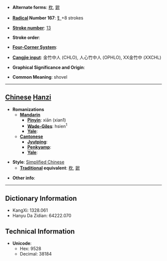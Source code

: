 * '''Alternate forms''': [[杴]], [[鍁]]

* '''[[Wiktionary:Chinese radical index| Radical]] Number 167''': [[Wiktionary:Chinese radical index 钅|钅]]+8 strokes

* '''[[Wiktionary:Chinese total strokes index|Stroke number]]''': [[Wiktionary:Chinese total strokes index 13|13]]

* '''Stroke order''': 

* '''[[Wiktionary:Chinese four corner index|Four-Corner System]]''': 

* '''[[Wiktionary:Chinese Cangjie index|Cangjie input]]''': 金竹中人 (CHLO), 人心竹中人 (OPHLO), XX金竹中 (XXCHL)

* '''Graphical Significance and Origin''': 

* '''Common Meaning''': shovel

----

== [[Chinese]] [[Hanzi]] ==

* '''Romanizations'''
** '''[[Mandarin]]'''
*** '''[[Pinyin]]''': xiān (xian1)
*** '''[[Wade-Giles]]''': hsien<sup>1</sup>
*** '''[[Yale]]''': 
** '''[[Cantonese]]'''
*** '''[[Jyutping]]''':
*** '''[[Penkyamp]]''': 
*** '''[[Yale]]''': 

* '''Style''': [[Simplified Chinese]] 
** '''[[Traditional Chinese|Traditional]] equivalent''': [[杴]], [[鍁]]

* '''Other info''': 

----

== Dictionary Information ==

* KangXi: 1328.061
* Hanyu Da Zidian: 64222.070

== Technical Information ==

* '''Unicode''':
** Hex: 9528
** Decimal: 38184